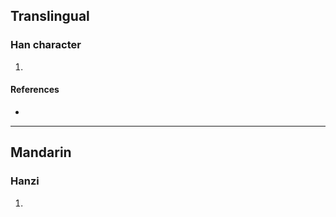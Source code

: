 {{character info/new}}
==Translingual==

===Han character===
{{Han char|rn=30|rad=口|as=03|sn=6|four=|canj=RM|ids=⿰口工}}

# {{defn|Han|sort=口03}}

====References====
* {{Han ref|kx=0174.100|dkj=03271|dj=0387.020|hdz=10576.040|uh=53FF|ud=21503}}

----

==Mandarin==

===Hanzi===
{{cmn-hanzi|pin=[[hōng]] ([[hong1]])|wg=hung<sup>1</sup>}}

# {{defn|lang=cmn|sort=口03}}